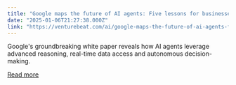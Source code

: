 ```yaml
---
title: "Google maps the future of AI agents: Five lessons for businesses"
date: "2025-01-06T21:27:38.000Z"
link: "https://venturebeat.com/ai/google-maps-the-future-of-ai-agents-five-lessons-for-businesses/"
---
```


Google's groundbreaking white paper reveals how AI agents leverage advanced reasoning, real-time data access and autonomous decision-making.

[Read more](https://venturebeat.com/ai/google-maps-the-future-of-ai-agents-five-lessons-for-businesses/)
